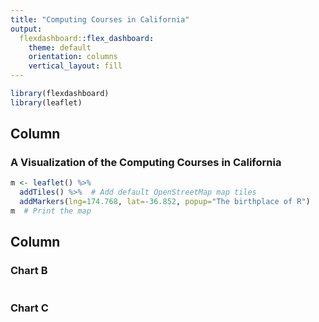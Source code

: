 ```yaml
---
title: "Computing Courses in California"
output: 
  flexdashboard::flex_dashboard:
    theme: default
    orientation: columns
    vertical_layout: fill
---
```


```r
library(flexdashboard)
library(leaflet)
```

Column {data-width=650}
-----------------------------------------------------------------------

### A Visualization of the Computing Courses in California

```r
m <- leaflet() %>%
  addTiles() %>%  # Add default OpenStreetMap map tiles
  addMarkers(lng=174.768, lat=-36.852, popup="The birthplace of R")
m  # Print the map
```

Column {data-width=350}
-----------------------------------------------------------------------

### Chart B

```r

```

### Chart C

```r

```

